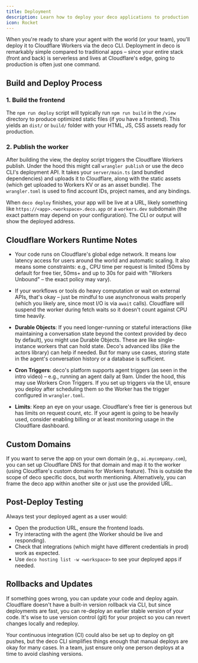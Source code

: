 ```yaml
---
title: Deployment
description: Learn how to deploy your deco applications to production
icon: Rocket
---
```


When you're ready to share your agent with the world (or your team), you'll deploy it to Cloudflare Workers via the deco CLI. Deployment in deco is remarkably simple compared to traditional apps – since your entire stack (front and back) is serverless and lives at Cloudflare's edge, going to production is often just one command.

## Build and Deploy Process

### 1. Build the frontend

The `npm run deploy` script will typically run `npm run build` in the `/view` directory to produce optimized static files (if you have a frontend). This yields an `dist/` or `build/` folder with your HTML, JS, CSS assets ready for production.

### 2. Publish the worker

After building the view, the deploy script triggers the Cloudflare Workers publish. Under the hood this might call `wrangler publish` or use the deco CLI's deployment API. It takes your `server/main.ts` (and bundled dependencies) and uploads it to Cloudflare, along with the static assets (which get uploaded to Workers KV or as an asset bundle). The `wrangler.toml` is used to find account IDs, project names, and any bindings.

When `deco deploy` finishes, your app will be live at a URL, likely something like `https://<app>.<workspace>.deco.app` or a `workers.dev` subdomain (the exact pattern may depend on your configuration). The CLI or output will show the deployed address.

## Cloudflare Workers Runtime Notes

- Your code runs on Cloudflare's global edge network. It means low latency access for users around the world and automatic scaling. It also means some constraints: e.g., CPU time per request is limited (50ms by default for free tier, 50ms+ and up to 30s for paid with "Workers Unbound" – the exact policy may vary).

- If your workflows or tools do heavy computation or wait on external APIs, that's okay – just be mindful to use asynchronous waits properly (which you likely are, since most I/O is via `await` calls). Cloudflare will suspend the worker during fetch waits so it doesn't count against CPU time heavily.

- **Durable Objects**: If you need longer-running or stateful interactions (like maintaining a conversation state beyond the context provided by deco by default), you might use Durable Objects. These are like single-instance workers that can hold state. Deco's advanced libs (like the actors library) can help if needed. But for many use cases, storing state in the agent's conversation history or a database is sufficient.

- **Cron Triggers**: deco's platform supports agent triggers (as seen in the intro video) – e.g., running an agent daily at 9am. Under the hood, this may use Workers Cron Triggers. If you set up triggers via the UI, ensure you deploy after scheduling them so the Worker has the trigger configured in `wrangler.toml`.

- **Limits**: Keep an eye on your usage. Cloudflare's free tier is generous but has limits on request count, etc. If your agent is going to be heavily used, consider enabling billing or at least monitoring usage in the Cloudflare dashboard.

## Custom Domains

If you want to serve the app on your own domain (e.g., `ai.mycompany.com`), you can set up Cloudflare DNS for that domain and map it to the worker (using Cloudflare's custom domains for Workers feature). This is outside the scope of deco specific docs, but worth mentioning. Alternatively, you can frame the deco app within another site or just use the provided URL.

## Post-Deploy Testing

Always test your deployed agent as a user would:

- Open the production URL, ensure the frontend loads.
- Try interacting with the agent (the Worker should be live and responding).
- Check that integrations (which might have different credentials in prod) work as expected.
- Use `deco hosting list -w <workspace>` to see your deployed apps if needed.

## Rollbacks and Updates

If something goes wrong, you can update your code and deploy again. Cloudflare doesn't have a built-in version rollback via CLI, but since deployments are fast, you can re-deploy an earlier stable version of your code. It's wise to use version control (git) for your project so you can revert changes locally and redeploy.

Your continuous integration (CI) could also be set up to deploy on git pushes, but the deco CLI simplifies things enough that manual deploys are okay for many cases. In a team, just ensure only one person deploys at a time to avoid clashing versions.
